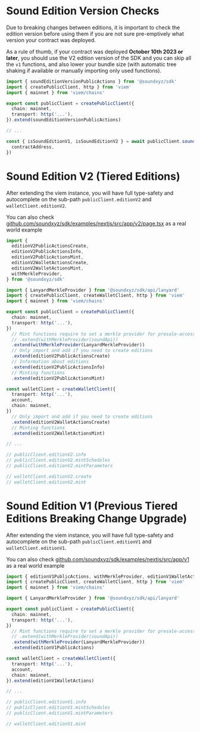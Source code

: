 # Sound Edition Version Checks

Due to breaking changes between editions, it is important to check the edition version before using them if you are not sure pre-emptively what version your contract was deployed.

As a rule of thumb, if your contract was deployed **October 10th 2023 or later**, you should use the V2 edition version of the SDK and you can skip all the `v1` functions, and also lower your bundle size (with automatic tree shaking if available or manually importing only used functions).

```ts
import { soundEditionVersionPublicActions } from '@soundxyz/sdk'
import { createPublicClient, http } from 'viem'
import { mainnet } from 'viem/chains'

export const publicClient = createPublicClient({
  chain: mainnet,
  transport: http('...'),
}).extend(soundEditionVersionPublicActions)

// ...

const { isSoundEditionV1, isSoundEditionV2 } = await publicClient.soundEditionVersion({
  contractAddress,
})
```

# Sound Edition V2 (Tiered Editions)

After extending the viem instance, you will have full type-safety and autocomplete on the sub-path `publicClient.editionV2` and `walletClient.editionV2`.

You can also check [github.com/soundxyz/sdk/examples/nextjs/src/app/v2/page.tsx](https://github.com/soundxyz/sdk/blob/main/examples/nextjs/src/app/v2/page.tsx) as a real world example

```ts
import {
  editionV2PublicActionsCreate,
  editionV2PublicActionsInfo,
  editionV2PublicActionsMint,
  editionV2WalletActionsCreate,
  editionV2WalletActionsMint,
  withMerkleProvider,
} from '@soundxyz/sdk'

import { LanyardMerkleProvider } from '@soundxyz/sdk/api/lanyard'
import { createPublicClient, createWalletClient, http } from 'viem'
import { mainnet } from 'viem/chains'

export const publicClient = createPublicClient({
  chain: mainnet,
  transport: http('...'),
})
  // Mint functions require to set a merkle provider for presale-access checks, if you have access to Sound API, you can use the sound api instance as merkle provider
  // .extend(withMerkleProvider(soundApi))
  .extend(withMerkleProvider(LanyardMerkleProvider))
  // Only import and add if you need to create editions
  .extend(editionV2PublicActionsCreate)
  // Information about editions
  .extend(editionV2PublicActionsInfo)
  // Minting functions
  .extend(editionV2PublicActionsMint)

const walletClient = createWalletClient({
  transport: http('...'),
  account,
  chain: mainnet,
})
  // Only import and add if you need to create editions
  .extend(editionV2WalletActionsCreate)
  // Minting functions
  .extend(editionV2WalletActionsMint)

// ...

// publicClient.editionV2.info
// publicClient.editionV2.mintSchedules
// publicClient.editionV2.mintParameters

// walletClient.editionV2.create
// walletClient.editionV2.mint
```

# Sound Edition V1 (Previous Tiered Editions Breaking Change Upgrade)

After extending the viem instance, you will have full type-safety and autocomplete on the sub-path `publicClient.editionV1` and `walletClient.editionV1`.

You can also check [github.com/soundxyz/sdk/examples/nextjs/src/app/v1](https://github.com/soundxyz/sdk/blob/main/examples/nextjs/src/app/v1) as a real world example

```ts
import { editionV1PublicActions, withMerkleProvider, editionV1WalletActions } from '@soundxyz/sdk'
import { createPublicClient, createWalletClient, http } from 'viem'
import { mainnet } from 'viem/chains'

import { LanyardMerkleProvider } from '@soundxyz/sdk/api/lanyard'

export const publicClient = createPublicClient({
  chain: mainnet,
  transport: http('...'),
})
  // Mint functions require to set a merkle provider for presale-access checks, if you have access to Sound API, you can use the sound api instance as merkle provider
  // .extend(withMerkleProvider(soundApi))
  .extend(withMerkleProvider(LanyardMerkleProvider))
  .extend(editionV1PublicActions)

const walletClient = createWalletClient({
  transport: http('...'),
  account,
  chain: mainnet,
}).extend(editionV1WalletActions)

// ...

// publicClient.editionV1.info
// publicClient.editionV1.mintSchedules
// publicClient.editionV1.mintParameters

// walletClient.editionV1.mint
```
